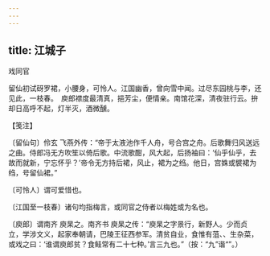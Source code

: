 ```yaml
---
---
---
```

title: 江城子
---



戏同官





留仙初试砑罗裙，小腰身，可怜人。江国幽香，曾向雪中闻。过尽东园桃与李，还见此，一枝春。　庾郎襟度最清真，挹芳尘，便情亲。南馆花深，清夜驻行云。拚却日高呼不起，灯半灭，酒微醺。





【笺注】


〔留仙句〕伶玄 飞燕外传：“帝于太液池作千人舟，号合宫之舟。后歌舞归风送远之曲。侍郎冯无方吹笙以倚后歌。中流歌酣，风大起，后扬袖曰：‘仙乎仙乎，去故而就新，宁忘怀乎？’帝令无方持后裙，风止，裙为之绉。他日，宫姝或襞裙为绉，号留仙裙。”

〔可怜人〕谓可爱惜也。

〔江国至一枝春〕诸句均指梅言，或同官之侍者以梅姓或为名也。

〔庾郎〕谓南齐 庾杲之。南齐书 庾杲之传：“庾杲之字景行，新野人。少而贞立，学涉文义，起家奉朝请，巴陵王征西参军。清贫自业，食惟有菹、、生杂菜，或戏之曰：‘谁谓庾郎贫？食鲑常有二十七种。’言三九也。”（按：“九”谐“”。）